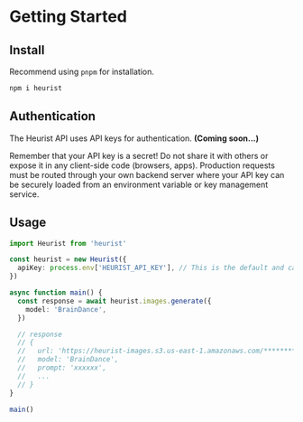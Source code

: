 # Getting Started

## Install

Recommend using `pnpm` for installation.

```sh npm2yarn copy
npm i heurist
```

## Authentication

The Heurist API uses API keys for authentication. **(Coming soon...)**

Remember that your API key is a secret! Do not share it with others or expose it in any client-side code (browsers, apps). Production requests must be routed through your own backend server where your API key can be securely loaded from an environment variable or key management service.

## Usage

```ts {1,3-5,8-10} copy
import Heurist from 'heurist'

const heurist = new Heurist({
  apiKey: process.env['HEURIST_API_KEY'], // This is the default and can be omitted
})

async function main() {
  const response = await heurist.images.generate({
    model: 'BrainDance',
  })

  // response
  // {
  //   url: 'https://heurist-images.s3.us-east-1.amazonaws.com/**********.png',
  //   model: 'BrainDance',
  //   prompt: 'xxxxxx',
  //   ...
  // }
}

main()
```
